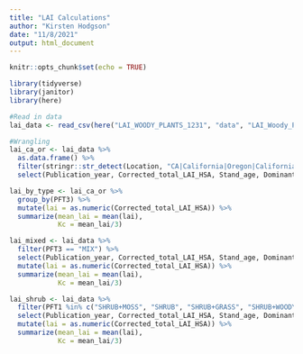 ```yaml
---
title: "LAI Calculations"
author: "Kirsten Hodgson"
date: "11/8/2021"
output: html_document
---
```


```r
knitr::opts_chunk$set(echo = TRUE)

library(tidyverse)
library(janitor)
library(here)
```

```r
#Read in data
lai_data <- read_csv(here("LAI_WOODY_PLANTS_1231", "data", "LAI_Woody_Plants_Database.csv"), skip = 5)
```

```r
#Wrangling
lai_ca_or <- lai_data %>% 
  as.data.frame() %>% 
  filter(stringr::str_detect(Location, "CA|California|Oregon|California's|Western Montane")) %>% 
  select(Publication_year, Corrected_total_LAI_HSA, Stand_age, Dominant_species, PFT3, PFT4, Location)

lai_by_type <- lai_ca_or %>% 
  group_by(PFT3) %>% 
  mutate(lai = as.numeric(Corrected_total_LAI_HSA)) %>% 
  summarize(mean_lai = mean(lai),
            Kc = mean_lai/3)

lai_mixed <- lai_data %>% 
  filter(PFT3 == "MIX") %>% 
  select(Publication_year, Corrected_total_LAI_HSA, Stand_age, Dominant_species, PFT3, PFT4, Country, Location) %>% 
  mutate(lai = as.numeric(Corrected_total_LAI_HSA)) %>% 
  summarize(mean_lai = mean(lai),
            Kc = mean_lai/3)

lai_shrub <- lai_data %>% 
  filter(PFT1 %in% c("SHRUB+MOSS", "SHRUB", "SHRUB+GRASS", "SHRUB+WOODY")) %>% 
  select(Publication_year, Corrected_total_LAI_HSA, Stand_age, Dominant_species, PFT1, PFT3, PFT4, Country, Location) %>% 
  mutate(lai = as.numeric(Corrected_total_LAI_HSA)) %>% 
  summarize(mean_lai = mean(lai),
            Kc = mean_lai/3)
 
```

